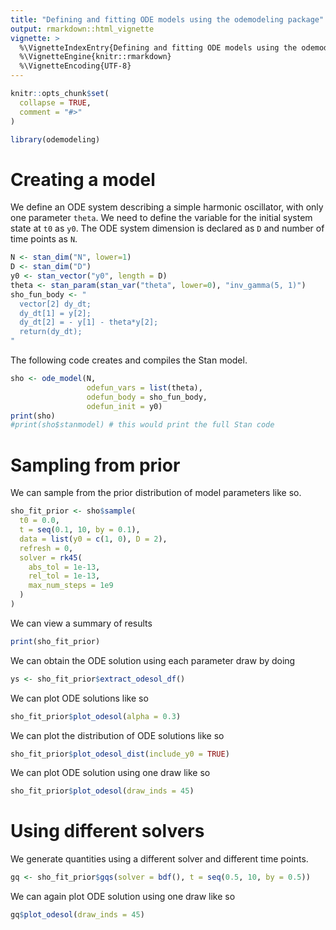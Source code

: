 ```yaml
---
title: "Defining and fitting ODE models using the odemodeling package"
output: rmarkdown::html_vignette
vignette: >
  %\VignetteIndexEntry{Defining and fitting ODE models using the odemodeling package}
  %\VignetteEngine{knitr::rmarkdown}
  %\VignetteEncoding{UTF-8}
---
```


```r
knitr::opts_chunk$set(
  collapse = TRUE,
  comment = "#>"
)
```

```r
library(odemodeling)
```

# Creating a model

We define an ODE system describing a simple harmonic oscillator, 
with only one parameter `theta`. We need to
define the variable for the initial system state at `t0` as `y0`. The ODE
system dimension is declared as `D` and number of time points as `N`.

```r
N <- stan_dim("N", lower=1)
D <- stan_dim("D")
y0 <- stan_vector("y0", length = D)
theta <- stan_param(stan_var("theta", lower=0), "inv_gamma(5, 1)")
sho_fun_body <- "
  vector[2] dy_dt;
  dy_dt[1] = y[2];
  dy_dt[2] = - y[1] - theta*y[2];
  return(dy_dt);
"
```

The following code creates and compiles the Stan model.
```r
sho <- ode_model(N,
                 odefun_vars = list(theta), 
                 odefun_body = sho_fun_body,
                 odefun_init = y0)
print(sho)
#print(sho$stanmodel) # this would print the full Stan code
```

# Sampling from prior

We can sample from the prior distribution of model parameters like so.

```r
sho_fit_prior <- sho$sample( 
  t0 = 0.0, 
  t = seq(0.1, 10, by = 0.1),
  data = list(y0 = c(1, 0), D = 2),
  refresh = 0,
  solver = rk45(
    abs_tol = 1e-13,
    rel_tol = 1e-13,
    max_num_steps = 1e9
  )
)
```

We can view a summary of results 
```r
print(sho_fit_prior)
```

We can obtain the ODE solution using each parameter draw by doing
```r
ys <- sho_fit_prior$extract_odesol_df()
```

We can plot ODE solutions like so
```r
sho_fit_prior$plot_odesol(alpha = 0.3)
```

We can plot the distribution of ODE solutions like so
```r
sho_fit_prior$plot_odesol_dist(include_y0 = TRUE)
```

We can plot ODE solution using one draw like so
```r
sho_fit_prior$plot_odesol(draw_inds = 45)
```

# Using different solvers
We generate quantities using a different solver and different time points.
```r
gq <- sho_fit_prior$gqs(solver = bdf(), t = seq(0.5, 10, by = 0.5))
```

We can again plot ODE solution using one draw like so
```r
gq$plot_odesol(draw_inds = 45)
```
